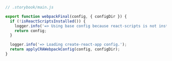 ```js
// .storybook/main.js

export function webpackFinal(config, { configDir }) {
  if (!isReactScriptsInstalled()) {
    logger.info('=> Using base config because react-scripts is not installed.');
    return config;
  }

  logger.info('=> Loading create-react-app config.');
  return applyCRAWebpackConfig(config, configDir);
}
```